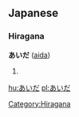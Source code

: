 ==Japanese== 
===Hiragana===  
'''あいだ''' ([[aida]])
# {{japdef|間|[[between]], [[among]]}}

[[Category:Hiragana]]

[[hu:あいだ]]
[[pl:あいだ]]
